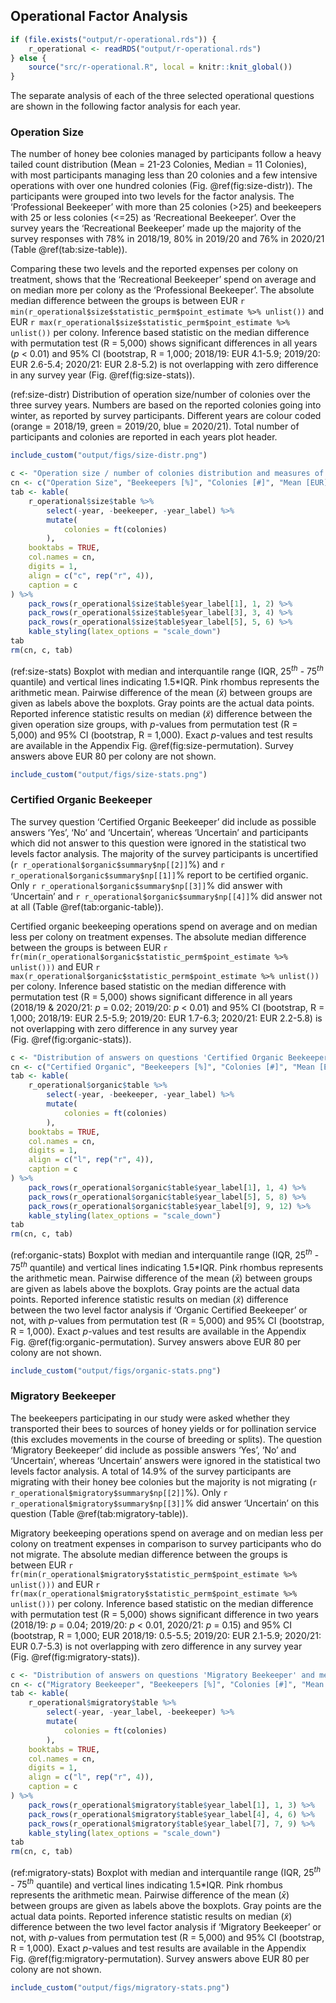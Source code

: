 ## Operational Factor Analysis {#two-level}
```r
if (file.exists("output/r-operational.rds")) {
    r_operational <- readRDS("output/r-operational.rds")
} else {
    source("src/r-operational.R", local = knitr::knit_global())
}
```

The separate analysis of each of the three selected operational questions are shown in the following factor analysis for each year.

### Operation Size {#operational-size-single}

The number of honey bee colonies managed by participants follow a heavy tailed count distribution (Mean = 21-23 Colonies, Median = 11 Colonies), with most participants managing less than 20 colonies and a few intensive operations with over one hundred colonies (Fig.&nbsp;\@ref(fig:size-distr)). The participants were grouped into two levels for the factor analysis. The 'Professional Beekeeper' with more than 25 colonies (>25) and beekeepers with 25 or less colonies (<=25) as 'Recreational Beekeeper'. Over the survey years the 'Recreational Beekeeper' made up the majority of the survey responses with 78% in 2018/19, 80% in 2019/20 and 76% in 2020/21 (Table&nbsp;\@ref(tab:size-table)).

Comparing these two levels and the reported expenses per colony on treatment, shows that the 'Recreational Beekeeper' spend on average and on median more per colony as the 'Professional Beekeeper'. The absolute median difference between the groups is between EUR&nbsp;`r min(r_operational$size$statistic_perm$point_estimate %>% unlist())` and EUR&nbsp;`r max(r_operational$size$statistic_perm$point_estimate %>% unlist())` per colony. Inference based statistic on the median difference with permutation test (R = 5,000) shows significant differences in all years (*p* < 0.01) and 95% CI (bootstrap, R = 1,000; 2018/19: EUR&nbsp;4.1-5.9; 2019/20: EUR&nbsp;2.6-5.4; 2020/21: EUR&nbsp;2.8-5.2) is not overlapping with zero difference in any survey year (Fig.&nbsp;\@ref(fig:size-stats)).

(ref:size-distr) Distribution of operation size/number of colonies over the three survey years. Numbers are based on the reported colonies going into winter, as reported by survey participants. Different years are colour coded (orange = 2018/19, green = 2019/20, blue = 2020/21). Total number of participants and colonies are reported in each years plot header.

```r
include_custom("output/figs/size-distr.png")
```

```r
c <- "Operation size / number of colonies distribution and measures of central tendency over the three survey years. Operation size with 25 or less colonies ('<=25') are denoted as 'Recreational Beekeepers' and with more as 'Professional Beekeepers' ('>25')."
cn <- c("Operation Size", "Beekeepers [%]", "Colonies [#]", "Mean [EUR]", "Median [EUR]")
tab <- kable(
    r_operational$size$table %>%
        select(-year, -beekeeper, -year_label) %>%
        mutate(
            colonies = ft(colonies)
        ),
    booktabs = TRUE,
    col.names = cn,
    digits = 1,
    align = c("c", rep("r", 4)),
    caption = c
) %>%
    pack_rows(r_operational$size$table$year_label[1], 1, 2) %>%
    pack_rows(r_operational$size$table$year_label[3], 3, 4) %>%
    pack_rows(r_operational$size$table$year_label[5], 5, 6) %>%
    kable_styling(latex_options = "scale_down")
tab
rm(cn, c, tab)
```

(ref:size-stats) Boxplot with median and interquantile range (IQR, $25^{th}$ - $75^{th}$ quantile) and vertical lines indicating 1.5\*IQR. Pink rhombus represents the arithmetic mean. Pairwise difference of the mean ($\bar{x}$) between groups are given as labels above the boxplots. Gray points are the actual data points. Reported inference statistic results on median ($\tilde{x}$) difference between the given operation size groups, with *p*-values from permutation test (R = 5,000) and 95% CI (bootstrap, R = 1,000). Exact *p*-values and test results are available in the Appendix Fig.&nbsp;\@ref(fig:size-permutation). Survey answers above EUR 80 per colony are not shown.  

```r
include_custom("output/figs/size-stats.png")
```

### Certified Organic Beekeeper

The survey question 'Certified Organic Beekeeper' did include as possible answers 'Yes', 'No' and 'Uncertain', whereas 'Uncertain' and participants which did not answer to this question were ignored in the statistical two levels factor analysis. The majority of the survey participants is uncertified (`r r_operational$organic$summary$np[[2]]`%) and `r r_operational$organic$summary$np[[1]]`% report to be certified organic. Only `r r_operational$organic$summary$np[[3]]`% did answer with 'Uncertain' and `r r_operational$organic$summary$np[[4]]`% did answer not at all (Table&nbsp;\@ref(tab:organic-table)).

Certified organic beekeeping operations spend on average and on median less per colony on treatment expenses. The absolute median difference between the groups is between EUR&nbsp;`r fr(min(r_operational$organic$statistic_perm$point_estimate %>% unlist()))` and EUR&nbsp;`r max(r_operational$organic$statistic_perm$point_estimate %>% unlist())` per colony. Inference based statistic on the median difference with permutation test (R = 5,000) shows significant difference in all years (2018/19 & 2020/21: *p* = 0.02; 2019/20: *p* < 0.01) and 95% CI (bootstrap, R = 1,000; 2018/19: EUR&nbsp;2.5-5.9; 2019/20: EUR&nbsp;1.7-6.3; 2020/21: EUR&nbsp;2.2-5.8) is not overlapping with zero difference in any survey year (Fig.&nbsp;\@ref(fig:organic-stats)).

```r
c <- "Distribution of answers on questions 'Certified Organic Beekeeper' and measures of central tendency over the three survey years."
cn <- c("Certified Organic", "Beekeepers [%]", "Colonies [#]", "Mean [EUR]", "Median [EUR]")
tab <- kable(
    r_operational$organic$table %>%
        select(-year, -beekeeper, -year_label) %>%
        mutate(
            colonies = ft(colonies)
        ),
    booktabs = TRUE,
    col.names = cn,
    digits = 1,
    align = c("l", rep("r", 4)),
    caption = c
) %>%
    pack_rows(r_operational$organic$table$year_label[1], 1, 4) %>%
    pack_rows(r_operational$organic$table$year_label[5], 5, 8) %>%
    pack_rows(r_operational$organic$table$year_label[9], 9, 12) %>%
    kable_styling(latex_options = "scale_down")
tab
rm(cn, c, tab)
```

(ref:organic-stats) Boxplot with median and interquantile range (IQR, $25^{th}$ - $75^{th}$ quantile) and vertical lines indicating 1.5\*IQR. Pink rhombus represents the arithmetic mean. Pairwise difference of the mean ($\bar{x}$) between groups are given as labels above the boxplots. Gray points are the actual data points. Reported inference statistic results on median ($\tilde{x}$) difference between the two level factor analysis if 'Organic Certified Beekeeper' or not, with *p*-values from permutation test (R = 5,000) and 95% CI (bootstrap, R = 1,000). Exact *p*-values and test results are available in the Appendix Fig.&nbsp;\@ref(fig:organic-permutation). Survey answers above EUR 80 per colony are not shown.  

```r
include_custom("output/figs/organic-stats.png")
```

### Migratory Beekeeper

The beekeepers participating in our study were asked whether they transported their bees to sources of honey yields or for pollination service (this excludes movements in the course of breeding or splits). The question 'Migratory Beekeeper' did include as possible answers 'Yes', 'No' and 'Uncertain', whereas 'Uncertain' answers were ignored in the statistical two levels factor analysis. A total of 14.9% of the survey participants are migrating with their honey bee colonies but the majority is not migrating (`r r_operational$migratory$summary$np[[2]]`%). Only `r r_operational$migratory$summary$np[[3]]`% did answer 'Uncertain' on this question (Table&nbsp;\@ref(tab:migratory-table)).

Migratory beekeeping operations spend on average and on median less per colony on treatment expenses in comparison to survey participants who do not migrate. The absolute median difference between the groups is between EUR&nbsp;`r fr(min(r_operational$migratory$statistic_perm$point_estimate %>% unlist()))` and EUR&nbsp;`r fr(max(r_operational$migratory$statistic_perm$point_estimate %>% unlist()))` per colony. Inference based statistic on the median difference with permutation test (R = 5,000) shows significant difference in two years (2018/19: *p* = 0.04; 2019/20: *p* < 0.01, 2020/21: *p* = 0.15) and 95% CI (bootstrap, R = 1,000; EUR&nbsp;2018/19: 0.5-5.5; 2019/20: EUR&nbsp;2.1-5.9; 2020/21: EUR&nbsp;0.7-5.3) is not overlapping with zero difference in any survey year (Fig.&nbsp;\@ref(fig:migratory-stats)).

```r
c <- "Distribution of answers on questions 'Migratory Beekeeper' and measures of central tendency over the three survey years."
cn <- c("Migratory Beekeeper", "Beekeepers [%]", "Colonies [#]", "Mean [EUR]", "Median [EUR]")
tab <- kable(
    r_operational$migratory$table %>%
        select(-year, -year_label, -beekeeper) %>%
        mutate(
            colonies = ft(colonies)
        ),
    booktabs = TRUE,
    col.names = cn,
    digits = 1,
    align = c("l", rep("r", 4)),
    caption = c
) %>%
    pack_rows(r_operational$migratory$table$year_label[1], 1, 3) %>%
    pack_rows(r_operational$migratory$table$year_label[4], 4, 6) %>%
    pack_rows(r_operational$migratory$table$year_label[7], 7, 9) %>%
    kable_styling(latex_options = "scale_down")
tab
rm(cn, c, tab)
```

(ref:migratory-stats) Boxplot with median and interquantile range (IQR, $25^{th}$ - $75^{th}$ quantile) and vertical lines indicating 1.5\*IQR. Pink rhombus represents the arithmetic mean. Pairwise difference of the mean ($\bar{x}$) between groups are given as labels above the boxplots. Gray points are the actual data points. Reported inference statistic results on median ($\tilde{x}$) difference between the two level factor analysis if 'Migratory Beekeeper' or not, with *p*-values from permutation test (R = 5,000) and 95% CI (bootstrap, R = 1,000). Exact *p*-values and test results are available in the Appendix Fig.&nbsp;\@ref(fig:migratory-permutation). Survey answers above EUR 80 per colony are not shown. 

```r
include_custom("output/figs/migratory-stats.png")
```
